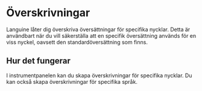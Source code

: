 # Överskrivningar

Languine låter dig överskriva översättningar för specifika nycklar. Detta är användbart när du vill säkerställa att en specifik översättning används för en viss nyckel, oavsett den standardöversättning som finns.

## Hur det fungerar

I instrumentpanelen kan du skapa överskrivningar för specifika nycklar. Du kan också skapa överskrivningar för specifika språk.